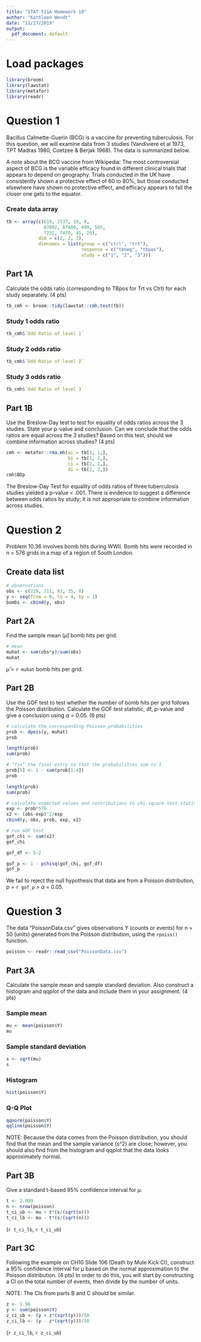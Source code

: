 ```yaml
---
title: "STAT 511A Homework 10"
author: "Kathleen Wendt"
date: "11/27/2019"
output:
  pdf_document: default
---
```


# Load packages

```r
library(broom)
library(lawstat)
library(metafor)
library(readr)
```

# Question 1

Bacillus Calmette-Guerin (BCG) is a vaccine for preventing tuberculosis. For this question, we will examine data from 3 studies (Vandiviere et al 1973, TPT Madras 1980, Coetzee & Berjak 1968). The data is summarized below.

A note about the BCG vaccine from Wikipedia:
The most controversial aspect of BCG is the variable efficacy found in different clinical trials that appears to depend on geography. Trials conducted in the UK have consistently shown a protective effect of 60 to 80%, but those conducted elsewhere have shown no protective effect, and efficacy appears to fall the closer one gets to the equator.

### Create data array

```r
tb <- array(c(619, 2537, 10, 8,
              87892, 87886, 499, 505,
              7232, 7470, 45, 29),
            dim = c(2, 2, 3),
            dimnames = list(group = c("ctrl", "trt"),
                            response = c("tbneg", "tbpos"),
                            study = c("1", "2", "3")))
```

## Part 1A

Calculate the odds ratio (corresponding to TBpos for Trt vs Ctrl) for each study separately. (4 pts)

```r
tb_cmh <- broom::tidy(lawstat::cmh.test(tb))
```

### Study 1 odds ratio

```r
tb_cmh$`Odd Ratio of level 1`
```

### Study 2 odds ratio

```r
tb_cmh$`Odd Ratio of level 2`
```

### Study 3 odds ratio

```r
tb_cmh$`Odd Ratio of level 3`
```

## Part 1B

Use the Breslow-Day test to test for equality of odds ratios across the 3 studies. State your p-value and conclusion. Can we conclude that the odds ratios are equal across the 3 studies? Based on this test, should we combine information across studies? (4 pts)

```r
cmh <- metafor::rma.mh(ai = tb[1, 1,],
                       bi = tb[1, 2,],
                       ci = tb[2, 1,],
                       di = tb[2, 2,])
cmh$BDp
```

The Breslow-Day Test for equality of odds ratios of three tuberculosis studies yielded a p-value < .001. There is evidence to suggest a difference between odds ratios by study; it is not appropriate to combine information across studies.

# Question 2

Problem 10.36 involves bomb hits during WWII. Bomb hits were recorded in n = 576 grids in a map of a region of South London.

## Create data list

```r
# observations
obs <- c(229, 211, 93, 35, 8)
y <- seq(from = 0, to = 4, by = 1)
bombs <- cbind(y, obs)
```

## Part 2A

Find the sample mean ($\hat\mu$) bomb hits per grid.

```r
# mean
muhat <- sum(obs*y)/sum(obs)
muhat
```

$\hat\mu$ = `r muhat` bomb hits per grid.

## Part 2B

Use the GOF test to test whether the number of bomb hits per grid follows the
Poisson distribution. Calculate the GOF test statistic, df, p-value and give a
conclusion using $\alpha$ = 0.05. (6 pts)

```r
# calculate the corresponding Poisson probabilities
prob <- dpois(y, muhat)
prob
```

```r
length(prob)
sum(prob)
```

```r
# "fix" the final entry so that the probabilities sum to 1
prob[5] <- 1 - sum(prob[1:4])
prob
```

```r
length(prob)
sum(prob)
```

```r
# calculate expected values and contributions to chi-square test statistic
exp <- prob*576
x2 <- (obs-exp)^2/exp
cbind(y, obs, prob, exp, x2)
```

```r
# run GOF test
gof_chi <- sum(x2)
gof_chi
```

```r
gof_df <- 5-2
```

```r
gof_p <- 1 - pchisq(gof_chi, gof_df)
gof_p
```

We fail to reject the null hypothesis that data are from a Poisson distribution, _p_ = `r gof_p` > $\alpha$ = 0.05.

# Question 3

The data “PoissonData.csv” gives observations Y (counts or events) for n = 50 (units) generated from the Poisson distribution, using the `rpoiss()` function.

```r
poisson <- readr::read_csv("PoissonData.csv")
```

## Part 3A

Calculate the sample mean and sample standard deviation. Also construct a histogram and qqplot of the data and include them in your assignment. (4 pts)

### Sample mean

```r
mu <- mean(poisson$Y)
mu
```

### Sample standard deviation

```r
s <- sqrt(mu)
s
```

### Histogram

```r
hist(poisson$Y)
```

### Q-Q Plot

```r
qqnorm(poisson$Y)
qqline(poisson$Y)
```

NOTE: Because the data comes from the Poisson distribution, you should find that the mean and the sample variance (s^2) are close; however, you should also find from the histogram and qqplot that the data looks approximately normal.

## Part 3B

Give a standard t-based 95% confidence interval for $\mu$.

```r
t <- 2.009
n <- nrow(poisson)
t_ci_ub <- mu + t*(s/(sqrt(n)))
t_ci_lb <- mu - t*(s/(sqrt(n)))
```

(`r t_ci_lb`, `r t_ci_ub`)

## Part 3C

Following the example on CH10 Slide 106 (Death by Mule Kick CI), construct a 95% confidence interval for µ based on the normal approximation to the Poisson distribution. (4 pts) In order to do this, you will start by constructing a CI on the total number of events, then divide by the number of units.

NOTE: The CIs from parts B and C should be similar.

```r
z <- 1.96
y <- sum(poisson$Y)
z_ci_ub <- (y + z*(sqrt(y)))/50
z_ci_lb <- (y - z*(sqrt(y)))/50
```

(`r z_ci_lb`, `r z_ci_ub`)
